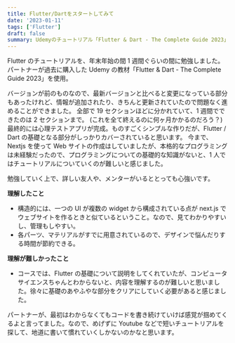 ```yaml
---
title: Flutter/Dartをスタートしてみて
date: '2023-01-11'
tags: ['Flutter']
draft: false
summary: Udemyのチュートリアル「Flutter & Dart - The Complete Guide 2023」を2セクション終えた感想。
---
```


Flutter のチュートリアルを、年末年始の間 1 週間ぐらいの間に勉強しました。
パートナーが過去に購入した Udemy の教材「Flutter & Dart - The Complete Guide 2023」を使用。

バージョンが前のものなので、最新バージョンと比べると変更になっている部分もあったけれど、情報が追加されたり、きちんと更新されていたので問題なく進めることができました。
全部で 19 セクションほどに分かれていて、1 週間でできたのは 2 セクションまで。
(これを全て終えるのに何ヶ月かかるのだろう？)
最終的には心理テストアプリが完成。ものすごくシンプルな作りだが、Flutter / Dart の基礎となる部分がしっかりカバーされていると思います。
今まで、Nextjs を使って Web サイトの作成はしていましたが、本格的なプログラミングは未経験だったので、プログラミングについての基礎的な知識がないと、1 人ではチュートリアルについていくのが難しいと感じました。

勉強していく上で、詳しい友人や、メンターがいるととっても心強いです。

**理解したこと**

- 構造的には、一つの UI が複数の widget から構成されている点が next.js でウェブサイトを作るときと似ているということ。なので、見てわかりやすいし、管理もしやすい。
- 各パーツ、マテリアルがすでに用意されているので、デザインで悩んだりする時間が節約できる。

**理解が難しかったこと**

- コースでは、Flutter の基礎について説明をしてくれていたが、コンピュータサイエンスちゃんとわからないと、内容を理解するのが難しいと思いました。徐々に基礎のあやふやな部分をクリアにしていく必要があると感じました。

パートナーが、最初はわからなくてもコードを書き続けていけば感覚が掴めてくるよと言ってました。なので、めげずに Youtube などで短いチュートリアルを探して、地道に書いて慣れていくしかないのかなと思います。
